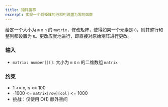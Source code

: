 ```yaml
---
title: 矩阵置零
excerpt: 实现一个将矩阵的行和列设置为零的函数
---
```



给定一个大小为 `m` x `n` 的 `matrix`，修改矩阵，使得如果一个元素是 `0`，则其整行和整列都设置为 `0`。更改应就地进行，即直接对原始矩阵进行更改。

### 输入

- `matrix: number[][]`: 大小为 `m` x `n` 的二维数组 `matrix`

<MDXTestExamples testCases={runTestCases} />

### 约束

- 1 &lt;= `m`, `n` &lt;= 100
- -1000 &lt;= `matrix[row][col]` &lt;= 1000
- 挑战：仅使用 O(1) 额外空间
